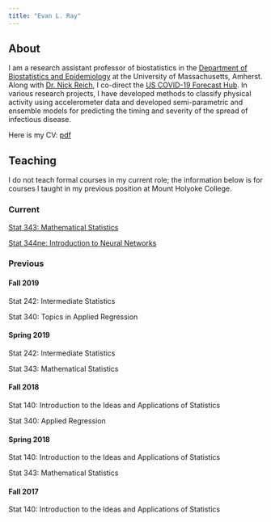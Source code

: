 ```yaml
---
title: "Evan L. Ray"
---
```


## About

I am a research assistant professor of biostatistics in the [Department of Biostatistics and Epidemiology](https://www.umass.edu/public-health-sciences/academics/departments/biostatistics-and-epidemiology) at the University of Massachusetts, Amherst. Along with [Dr. Nick Reich](http://reichlab.io/), I co-direct the [US COVID-19 Forecast Hub](https://covid19forecasthub.org/). In various research projects, I have developed methods to classify physical activity using accelerometer data and developed semi-parametric and ensemble models for predicting the timing and severity of the spread of infectious disease.

Here is my CV: [pdf](Evan_L_Ray_CV.pdf)

## Teaching

I do not teach formal courses in my current role; the information below is for courses I taught in my previous position at Mount Holyoke College.

### Current

[Stat 343: Mathematical Statistics](http://www.evanlray.com/stat343_s2020/)

[Stat 344ne: Introduction to Neural Networks](http://www.evanlray.com/stat344ne_s2020/)


### Previous

#### Fall 2019

Stat 242: Intermediate Statistics

Stat 340: Topics in Applied Regression

#### Spring 2019

Stat 242: Intermediate Statistics

Stat 343: Mathematical Statistics

#### Fall 2018

Stat 140: Introduction to the Ideas and Applications of Statistics

Stat 340: Applied Regression

#### Spring 2018

Stat 140: Introduction to the Ideas and Applications of Statistics

Stat 343: Mathematical Statistics

#### Fall 2017

Stat 140: Introduction to the Ideas and Applications of Statistics